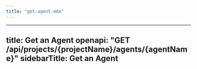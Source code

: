 ```yaml
---
title: "get-agent.mdx"
---
```


---
title: Get an Agent
openapi: "GET /api/projects/{projectName}/agents/{agentName}"
sidebarTitle: Get an Agent
---
